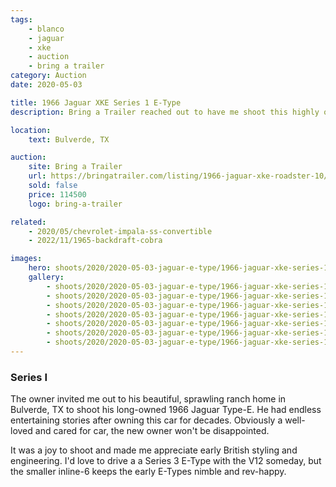 ```yaml
---
tags:
    - blanco
    - jaguar
    - xke
    - auction
    - bring a trailer
category: Auction
date: 2020-05-03

title: 1966 Jaguar XKE Series 1 E-Type
description: Bring a Trailer reached out to have me shoot this highly original, two-owner Series I E-Type.

location:
    text: Bulverde, TX

auction:
    site: Bring a Trailer
    url: https://bringatrailer.com/listing/1966-jaguar-xke-roadster-10/
    sold: false
    price: 114500
    logo: bring-a-trailer

related:
    - 2020/05/chevrolet-impala-ss-convertible
    - 2022/11/1965-backdraft-cobra

images:
    hero: shoots/2020/2020-05-03-jaguar-e-type/1966-jaguar-xke-series-1_001.jpg
    gallery:
        - shoots/2020/2020-05-03-jaguar-e-type/1966-jaguar-xke-series-1_001.jpg
        - shoots/2020/2020-05-03-jaguar-e-type/1966-jaguar-xke-series-1_002.jpg
        - shoots/2020/2020-05-03-jaguar-e-type/1966-jaguar-xke-series-1_003.jpg
        - shoots/2020/2020-05-03-jaguar-e-type/1966-jaguar-xke-series-1_004.jpg
        - shoots/2020/2020-05-03-jaguar-e-type/1966-jaguar-xke-series-1_005.jpg
        - shoots/2020/2020-05-03-jaguar-e-type/1966-jaguar-xke-series-1_006.jpg
        - shoots/2020/2020-05-03-jaguar-e-type/1966-jaguar-xke-series-1_007.jpg
---
```


### Series I

The owner invited me out to his beautiful, sprawling ranch home in Bulverde, TX to shoot his long-owned 1966 Jaguar Type-E. He had endless entertaining stories after owning this car for decades. Obviously a well-loved and cared for car, the new owner won't be disappointed.

It was a joy to shoot and made me appreciate early British styling and engineering. I'd love to drive a a Series 3 E-Type with the V12 someday, but the smaller inline-6 keeps the early E-Types nimble and rev-happy.
